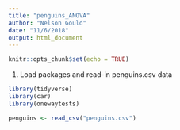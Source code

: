 ```yaml
---
title: "penguins_ANOVA"
author: "Nelson Gould"
date: "11/6/2018"
output: html_document
---
```


```r
knitr::opts_chunk$set(echo = TRUE)
```

1. Load packages and read-in penguins.csv data

```r

library(tidyverse)
library(car)
library(onewaytests)

penguins <- read_csv("penguins.csv")

```




